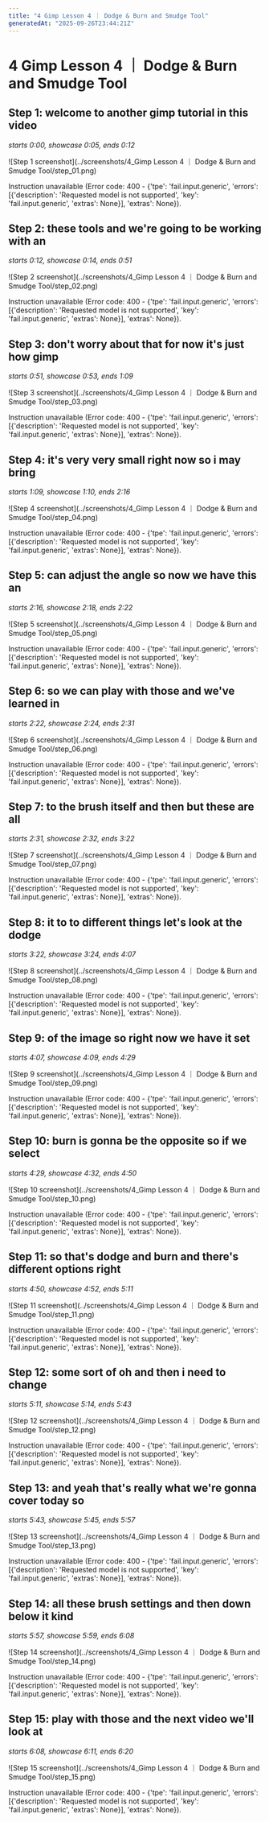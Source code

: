 ```yaml
---
title: "4 Gimp Lesson 4 ｜ Dodge & Burn and Smudge Tool"
generatedAt: "2025-09-26T23:44:21Z"
---
```


# 4 Gimp Lesson 4 ｜ Dodge & Burn and Smudge Tool

## Step 1: welcome to another gimp tutorial in this video
*starts 0:00, showcase 0:05, ends 0:12*

![Step 1 screenshot](../screenshots/4_Gimp Lesson 4 ｜ Dodge & Burn and Smudge Tool/step_01.png)

Instruction unavailable (Error code: 400 - {'tpe': 'fail.input.generic', 'errors': [{'description': 'Requested model is not supported', 'key': 'fail.input.generic', 'extras': None}], 'extras': None}).

## Step 2: these tools and we're going to be working with an
*starts 0:12, showcase 0:14, ends 0:51*

![Step 2 screenshot](../screenshots/4_Gimp Lesson 4 ｜ Dodge & Burn and Smudge Tool/step_02.png)

Instruction unavailable (Error code: 400 - {'tpe': 'fail.input.generic', 'errors': [{'description': 'Requested model is not supported', 'key': 'fail.input.generic', 'extras': None}], 'extras': None}).

## Step 3: don't worry about that for now it's just how gimp
*starts 0:51, showcase 0:53, ends 1:09*

![Step 3 screenshot](../screenshots/4_Gimp Lesson 4 ｜ Dodge & Burn and Smudge Tool/step_03.png)

Instruction unavailable (Error code: 400 - {'tpe': 'fail.input.generic', 'errors': [{'description': 'Requested model is not supported', 'key': 'fail.input.generic', 'extras': None}], 'extras': None}).

## Step 4: it's very very small right now so i may bring
*starts 1:09, showcase 1:10, ends 2:16*

![Step 4 screenshot](../screenshots/4_Gimp Lesson 4 ｜ Dodge & Burn and Smudge Tool/step_04.png)

Instruction unavailable (Error code: 400 - {'tpe': 'fail.input.generic', 'errors': [{'description': 'Requested model is not supported', 'key': 'fail.input.generic', 'extras': None}], 'extras': None}).

## Step 5: can adjust the angle so now we have this an
*starts 2:16, showcase 2:18, ends 2:22*

![Step 5 screenshot](../screenshots/4_Gimp Lesson 4 ｜ Dodge & Burn and Smudge Tool/step_05.png)

Instruction unavailable (Error code: 400 - {'tpe': 'fail.input.generic', 'errors': [{'description': 'Requested model is not supported', 'key': 'fail.input.generic', 'extras': None}], 'extras': None}).

## Step 6: so we can play with those and we've learned in
*starts 2:22, showcase 2:24, ends 2:31*

![Step 6 screenshot](../screenshots/4_Gimp Lesson 4 ｜ Dodge & Burn and Smudge Tool/step_06.png)

Instruction unavailable (Error code: 400 - {'tpe': 'fail.input.generic', 'errors': [{'description': 'Requested model is not supported', 'key': 'fail.input.generic', 'extras': None}], 'extras': None}).

## Step 7: to the brush itself and then but these are all
*starts 2:31, showcase 2:32, ends 3:22*

![Step 7 screenshot](../screenshots/4_Gimp Lesson 4 ｜ Dodge & Burn and Smudge Tool/step_07.png)

Instruction unavailable (Error code: 400 - {'tpe': 'fail.input.generic', 'errors': [{'description': 'Requested model is not supported', 'key': 'fail.input.generic', 'extras': None}], 'extras': None}).

## Step 8: it to to different things let's look at the dodge
*starts 3:22, showcase 3:24, ends 4:07*

![Step 8 screenshot](../screenshots/4_Gimp Lesson 4 ｜ Dodge & Burn and Smudge Tool/step_08.png)

Instruction unavailable (Error code: 400 - {'tpe': 'fail.input.generic', 'errors': [{'description': 'Requested model is not supported', 'key': 'fail.input.generic', 'extras': None}], 'extras': None}).

## Step 9: of the image so right now we have it set
*starts 4:07, showcase 4:09, ends 4:29*

![Step 9 screenshot](../screenshots/4_Gimp Lesson 4 ｜ Dodge & Burn and Smudge Tool/step_09.png)

Instruction unavailable (Error code: 400 - {'tpe': 'fail.input.generic', 'errors': [{'description': 'Requested model is not supported', 'key': 'fail.input.generic', 'extras': None}], 'extras': None}).

## Step 10: burn is gonna be the opposite so if we select
*starts 4:29, showcase 4:32, ends 4:50*

![Step 10 screenshot](../screenshots/4_Gimp Lesson 4 ｜ Dodge & Burn and Smudge Tool/step_10.png)

Instruction unavailable (Error code: 400 - {'tpe': 'fail.input.generic', 'errors': [{'description': 'Requested model is not supported', 'key': 'fail.input.generic', 'extras': None}], 'extras': None}).

## Step 11: so that's dodge and burn and there's different options right
*starts 4:50, showcase 4:52, ends 5:11*

![Step 11 screenshot](../screenshots/4_Gimp Lesson 4 ｜ Dodge & Burn and Smudge Tool/step_11.png)

Instruction unavailable (Error code: 400 - {'tpe': 'fail.input.generic', 'errors': [{'description': 'Requested model is not supported', 'key': 'fail.input.generic', 'extras': None}], 'extras': None}).

## Step 12: some sort of oh and then i need to change
*starts 5:11, showcase 5:14, ends 5:43*

![Step 12 screenshot](../screenshots/4_Gimp Lesson 4 ｜ Dodge & Burn and Smudge Tool/step_12.png)

Instruction unavailable (Error code: 400 - {'tpe': 'fail.input.generic', 'errors': [{'description': 'Requested model is not supported', 'key': 'fail.input.generic', 'extras': None}], 'extras': None}).

## Step 13: and yeah that's really what we're gonna cover today so
*starts 5:43, showcase 5:45, ends 5:57*

![Step 13 screenshot](../screenshots/4_Gimp Lesson 4 ｜ Dodge & Burn and Smudge Tool/step_13.png)

Instruction unavailable (Error code: 400 - {'tpe': 'fail.input.generic', 'errors': [{'description': 'Requested model is not supported', 'key': 'fail.input.generic', 'extras': None}], 'extras': None}).

## Step 14: all these brush settings and then down below it kind
*starts 5:57, showcase 5:59, ends 6:08*

![Step 14 screenshot](../screenshots/4_Gimp Lesson 4 ｜ Dodge & Burn and Smudge Tool/step_14.png)

Instruction unavailable (Error code: 400 - {'tpe': 'fail.input.generic', 'errors': [{'description': 'Requested model is not supported', 'key': 'fail.input.generic', 'extras': None}], 'extras': None}).

## Step 15: play with those and the next video we'll look at
*starts 6:08, showcase 6:11, ends 6:20*

![Step 15 screenshot](../screenshots/4_Gimp Lesson 4 ｜ Dodge & Burn and Smudge Tool/step_15.png)

Instruction unavailable (Error code: 400 - {'tpe': 'fail.input.generic', 'errors': [{'description': 'Requested model is not supported', 'key': 'fail.input.generic', 'extras': None}], 'extras': None}).
